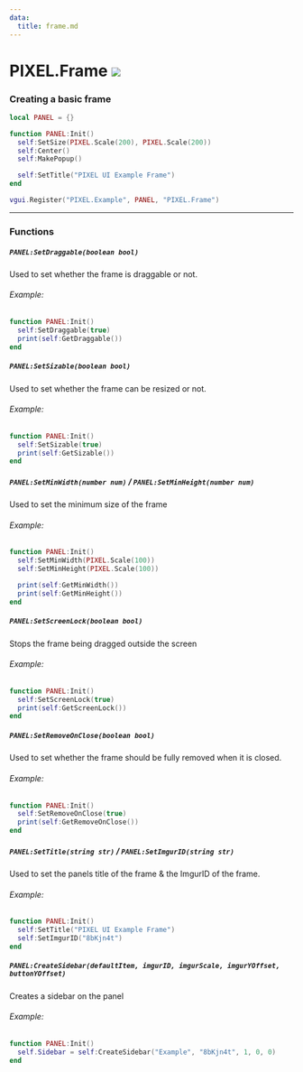 ```yaml
---
data:
  title: frame.md
---
```


# PIXEL.Frame ![](https://github.com/Pulsar-Dev/documentation/blob/main/public/client.png)

### Creating a basic frame

  ```lua #
  local PANEL = {}

  function PANEL:Init()
    self:SetSize(PIXEL.Scale(200), PIXEL.Scale(200))
    self:Center()
    self:MakePopup()

    self:SetTitle("PIXEL UI Example Frame")
  end

  vgui.Register("PIXEL.Example", PANEL, "PIXEL.Frame")
  ```

---

### Functions

##### `PANEL:SetDraggable(boolean bool)`
  Used to set whether the frame is draggable or not.

  ###### Example:
  ```lua #
  function PANEL:Init()
    self:SetDraggable(true)
    print(self:GetDraggable())
  end
  ```

##### `PANEL:SetSizable(boolean bool)`
  Used to set whether the frame can be resized or not.

  ###### Example:
  ```lua #
  function PANEL:Init()
    self:SetSizable(true)
    print(self:GetSizable())
  end
  ```

##### `PANEL:SetMinWidth(number num)` / `PANEL:SetMinHeight(number num)`
  Used to set the minimum size of the frame

  ###### Example:
  ```lua #
  function PANEL:Init()
    self:SetMinWidth(PIXEL.Scale(100))
    self:SetMinHeight(PIXEL.Scale(100))

    print(self:GetMinWidth())
    print(self:GetMinHeight())
  end
  ```

##### `PANEL:SetScreenLock(boolean bool)`
  Stops the frame being dragged outside the screen

  ###### Example:
  ```lua #
  function PANEL:Init()
    self:SetScreenLock(true)
    print(self:GetScreenLock())
  end
  ```

##### `PANEL:SetRemoveOnClose(boolean bool)`
  Used to set whether the frame should be fully removed when it is closed.

  ###### Example:
  ```lua #
  function PANEL:Init()
    self:SetRemoveOnClose(true)
    print(self:GetRemoveOnClose())
  end
  ```

##### `PANEL:SetTitle(string str)` / `PANEL:SetImgurID(string str)`
  Used to set the panels title of the frame & the ImgurID of the frame.

  ###### Example:
  ```lua #
  function PANEL:Init()
    self:SetTitle("PIXEL UI Example Frame")
    self:SetImgurID("8bKjn4t")
  end
  ```

##### `PANEL:CreateSidebar(defaultItem, imgurID, imgurScale, imgurYOffset, buttonYOffset)`
  Creates a sidebar on the panel

  ###### Example:
  ```lua #
  function PANEL:Init()
    self.Sidebar = self:CreateSidebar("Example", "8bKjn4t", 1, 0, 0)
  end
  ```